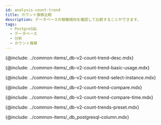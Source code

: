 ```yaml
---
id: analysis-count-trend
title: カウント推移比較
description: データベースの稼働傾向を確認して比較することができます。
tags:
  - PostgreSQL
  - データベース
  - 分析
  - カウント推移
---
```



<Note product='PostgreSQL' link='../postgresql-v1/analysis-count-trend' />

<!-- description-->

{@include: ../common-items/_db-v2-count-trend-desc.mdx}

<!-- ## 기본 화면 안내-->

{@include: ../common-items/_db-v2-count-trend-basic-usage.mdx}

<!-- ### 비교 대상 선택하기-->

{@include: ../common-items/_db-v2-count-trend-select-instance.mdx}

<!-- ### 액티브 세션 정보 비교하기-->

{@include: ../common-items/_db-v2-count-trend-compare.mdx}

<!-- ### 특정 시간 비교하기-->

{@include: ../common-items/_db-v2-count-trend-compare-time.mdx} 

<!--## 프리셋-->

{@include: ../common-items/_db-v2-count-trends-preset.mdx}

<!--컬럼 정보 안내-->

{@include: ../common-items/_db_postgresql-column.mdx}
